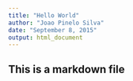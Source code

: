 ```yaml
---
title: "Hello World"
author: "Joao Pinelo Silva"
date: "September 8, 2015"
output: html_document
---
```


## This is a markdown file
